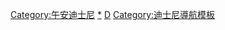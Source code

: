{{Navbox
|name= 午安迪士尼
|title= 午安迪士尼
| group1 = 1980年代
|list1 = [[妙妙熊歷險記]] (1985 - 1991) • [[唐老鴨俱樂部]] (1987 - 1990) • [[救難小福星]] (1989 - 1990) 
| group2 = 1990年代
|list2 =   [[航空小英雄]] (1990 - 1991) • [[狡猾飛天德]] (1991 - 1992) • [[高飛家族]] (1992 - 1993) • [[邦卡猫]] (1993 - 1994) • [[阿拉丁 (動畫影集)|阿拉丁]] (1994 - 1995) • [[夜行神龍]] (1994 - 1997) •  [[彭彭丁滿歷險記]] (1995 - 1999) • ''<span style="color:#888888;">The Shnookums and Meat Funny Cartoon Show</span>''<sup>1</sup>  (1995) • [[巨鸭奇兵]] (1996 - 1997) • [[唐老鴨新傳]] (1996 - 1997) • [[101忠狗 (動畫影集) |101忠狗]] (1997 - 1998) 
|belowstyle = background:transparent; text-align:left;
|below = <sup>註1</sup>「<span style="color:#888888;">灰色字體</span>」為未有中文正式稱呼  註2.2016年被整编入[[迪士尼XD]]系列
}}<includeonly>[[Category:午安迪士尼]]</includeonly>
<noinclude>
[[Category:午安迪士尼|*]]
[[Category:電視動畫時段模板|D]]
[[Category:迪士尼導航模板]]
</noinclude>